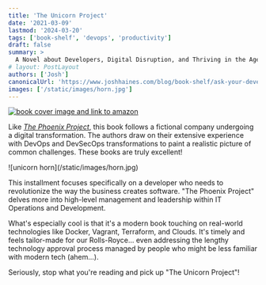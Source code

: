 ```yaml
---
title: 'The Unicorn Project'
date: '2021-03-09'
lastmod: '2024-03-20'
tags: ['book-shelf', 'devops', 'productivity']
draft: false
summary: >
  A Novel about Developers, Digital Disruption, and Thriving in the Age of Data
# layout: PostLayout
authors: ['Josh']
canonicalUrl: 'https://www.joshhaines.com/blog/book-shelf/ask-your-developer'
images: ['/static/images/horn.jpg']
---
```


<div className="mx-auto w-1/3">
  <a href="https://www.amazon.com/Unicorn-Project-Developers-Disruption-Thriving/dp/1942788762">
    <img
      alt="book cover image and link to amazon"
      src="https://m.media-amazon.com/images/I/516WTV2WwvL._SY445_SX342_.jpg"
    />
  </a>
</div>

Like [_The Phoenix Project_](/blog/book-shelf/phoenix-project), this book follows a fictional company undergoing a digital transformation. The authors draw on their extensive experience with DevOps and DevSecOps transformations to paint a realistic picture of common challenges. These books are truly excellent!

<div className="-mx-2 flex flex-wrap justify-center overflow-hidden xl:-mx-2">
  <div className="my-1 w-full overflow-hidden px-2 xl:my-1 xl:w-3/4 xl:px-2">
    ![unicorn horn](/static/images/horn.jpg)
  </div>
</div>

This installment focuses specifically on a developer who needs to revolutionize the way the business creates software. "The Phoenix Project" delves more into high-level management and leadership within IT Operations and Development.

What's especially cool is that it's a modern book touching on real-world technologies like Docker, Vagrant, Terraform, and Clouds. It's timely and feels tailor-made for our Rolls-Royce... even addressing the lengthy technology approval process managed by people who might be less familiar with modern tech (ahem...).

Seriously, stop what you're reading and pick up "The Unicorn Project"!
